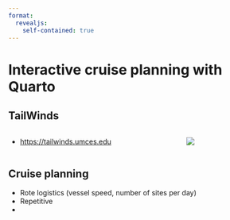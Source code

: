 ```yaml
---
format:
  revealjs:
    self-contained: true
---
```


# Interactive cruise planning with Quarto
## TailWinds
::::{.columns}
:::{.column}
- <https://tailwinds.umces.edu>
:::
:::{.column}
![](tailwinds_site.png)
:::
::::

## Cruise planning

-  Rote logistics (vessel speed, number of sites per day)
-  Repetitive
-

